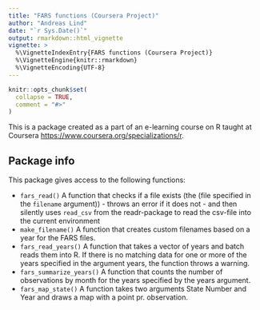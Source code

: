 ```yaml
---
title: "FARS functions (Coursera Project)"
author: "Andreas Lind"
date: "`r Sys.Date()`"
output: rmarkdown::html_vignette
vignette: >
  %\VignetteIndexEntry{FARS functions (Coursera Project)}
  %\VignetteEngine{knitr::rmarkdown}
  %\VignetteEncoding{UTF-8}
---
```


```r
knitr::opts_chunk$set(
  collapse = TRUE,
  comment = "#>"
)
```

This is a package created as a part of an e-learning course on R taught at Coursera <https://www.coursera.org/specializations/r>.

## Package info

This package gives access to the following functions:

- `fars_read()` A function that checks if a file exists (the (file specified in the `filename` argument)) - throws an error if it does not - and then silently uses `read_csv` from the readr-package to read the csv-file into the current environment
- `make_filename()` A function that creates custom filenames based on a year for the FARS files.
- `fars_read_years()` A function that takes a vector of years and batch reads them into R. If there is no matching data for one or more of the years specified in the argument years, the function throws a warning.
- `fars_summarize_years()` A function that counts the number of observations by month for the years specified by the years argument.
- `fars_map_state()` A function takes two arguments State Number and Year and draws a map with a point pr. observation.


